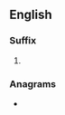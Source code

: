 {{also|logs|løgs}}
==English==

===Suffix===
{{head|en|suffix}}

# {{plural of|en|-log}}

===Anagrams===
* {{anagrams|en|a=glos|Glos|slog}}